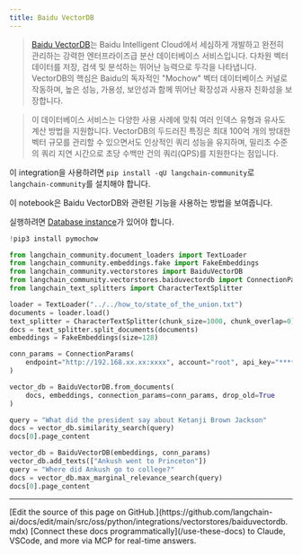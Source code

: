 ```yaml
---
title: Baidu VectorDB
---
```


>[Baidu VectorDB](https://cloud.baidu.com/product/vdb.html)는 Baidu Intelligent Cloud에서 세심하게 개발하고 완전히 관리하는 강력한 엔터프라이즈급 분산 데이터베이스 서비스입니다. 다차원 벡터 데이터를 저장, 검색 및 분석하는 뛰어난 능력으로 두각을 나타냅니다. VectorDB의 핵심은 Baidu의 독자적인 "Mochow" 벡터 데이터베이스 커널로 작동하며, 높은 성능, 가용성, 보안성과 함께 뛰어난 확장성과 사용자 친화성을 보장합니다.

>이 데이터베이스 서비스는 다양한 사용 사례에 맞춰 여러 인덱스 유형과 유사도 계산 방법을 지원합니다. VectorDB의 두드러진 특징은 최대 100억 개의 방대한 벡터 규모를 관리할 수 있으면서도 인상적인 쿼리 성능을 유지하며, 밀리초 수준의 쿼리 지연 시간으로 초당 수백만 건의 쿼리(QPS)를 지원한다는 점입니다.

이 integration을 사용하려면 `pip install -qU langchain-community`로 `langchain-community`를 설치해야 합니다.

이 notebook은 Baidu VectorDB와 관련된 기능을 사용하는 방법을 보여줍니다.

실행하려면 [Database instance](https://cloud.baidu.com/doc/VDB/s/hlrsoazuf)가 있어야 합니다.

```python
!pip3 install pymochow
```

```python
from langchain_community.document_loaders import TextLoader
from langchain_community.embeddings.fake import FakeEmbeddings
from langchain_community.vectorstores import BaiduVectorDB
from langchain_community.vectorstores.baiduvectordb import ConnectionParams
from langchain_text_splitters import CharacterTextSplitter
```

```python
loader = TextLoader("../../how_to/state_of_the_union.txt")
documents = loader.load()
text_splitter = CharacterTextSplitter(chunk_size=1000, chunk_overlap=0)
docs = text_splitter.split_documents(documents)
embeddings = FakeEmbeddings(size=128)
```

```python
conn_params = ConnectionParams(
    endpoint="http://192.168.xx.xx:xxxx", account="root", api_key="****"
)

vector_db = BaiduVectorDB.from_documents(
    docs, embeddings, connection_params=conn_params, drop_old=True
)
```

```python
query = "What did the president say about Ketanji Brown Jackson"
docs = vector_db.similarity_search(query)
docs[0].page_content
```

```python
vector_db = BaiduVectorDB(embeddings, conn_params)
vector_db.add_texts(["Ankush went to Princeton"])
query = "Where did Ankush go to college?"
docs = vector_db.max_marginal_relevance_search(query)
docs[0].page_content
```

---

<Callout icon="pen-to-square" iconType="regular">
    [Edit the source of this page on GitHub.](https://github.com/langchain-ai/docs/edit/main/src/oss/python/integrations/vectorstores/baiduvectordb.mdx)
</Callout>
<Tip icon="terminal" iconType="regular">
    [Connect these docs programmatically](/use-these-docs) to Claude, VSCode, and more via MCP for    real-time answers.
</Tip>
